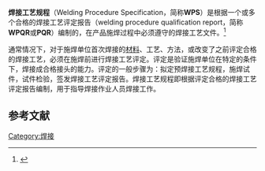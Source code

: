 '''焊接工艺规程'''（Welding Procedure Specification，简称'''WPS'''）是根据一个或多个合格的焊接工艺评定报告（welding procedure qualification report，简称'''WPQR'''或'''PQR'''）编制的，在产品施焊过程中必须遵守的焊接工艺文件。<ref>{{cite book |editor=化工名词审定委员会 |title=《化工名词》（五）化工规划·研发·工程建设及产业化分册 |date=2020年 |publisher=科学出版社 |isbn=9787030672414}}</ref>

通常情况下，对于施焊单位首次焊接的[[材料|材料]]、工艺、方法，或改变了之前评定合格的焊接工艺，必须在施焊前进行焊接工艺评定。评定是验证施焊单位在特定的条件下，焊接成合格接头的能力。评定的一般步骤为：拟定预焊接工艺规程，施焊试件，试件检验，签发焊接工艺评定报告。焊接工艺规程即根据评定合格的焊接工艺评定报告编制，用于指导焊接作业人员焊接工作。

==参考文献==
{{reflist}}
[[Category:焊接|Category:焊接]]